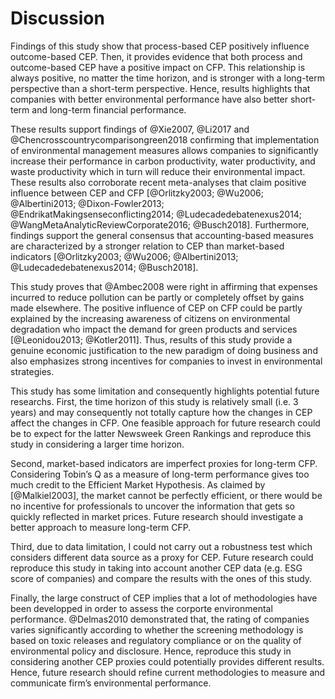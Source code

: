 # Discussion

Findings of this study show that process-based CEP positively influence outcome-based CEP. Then, it provides evidence that both process and outcome-based CEP have a positive impact on CFP.  This relationship is always positive, no matter the time horizon, and is stronger with a long-term perspective than a short-term perspective. Hence, results highlights that companies with better environmental performance have also better short-term and long-term financial performance.

These results support findings of @Xie2007, @Li2017 and @Chencrosscountrycomparisongreen2018 confirming that implementation of environmental management measures allows companies to significantly increase their performance in carbon productivity, water productivity, and waste productivity which in turn will reduce their environmental impact. These results also corroborate recent meta-analyses that claim positive influence between CEP and CFP [@Orlitzky2003; @Wu2006; @Albertini2013; @Dixon-Fowler2013; @EndrikatMakingsenseconflicting2014; @Ludecadedebatenexus2014; @WangMetaAnalyticReviewCorporate2016; @Busch2018]. Furthermore, findings support the general consensus that accounting-based measures are characterized by a stronger relation to CEP than market-based indicators [@Orlitzky2003; @Wu2006; @Albertini2013; @Ludecadedebatenexus2014; @Busch2018]. 

This study proves that @Ambec2008 were right in affirming that expenses incurred to reduce pollution can be partly or completely offset by gains made elsewhere. The positive influence of CEP on CFP could be partly explained by the increasing awareness of citizens on environmental degradation who impact the demand for green products and services [@Leonidou2013; @Kotler2011]. Thus, results of this study provide a genuine economic justification to the new paradigm of doing business and also emphasizes strong incentives for companies to invest in environmental strategies. 

This study has some limitation and consequently highlights potential future researchs. First, the time horizon of this study is relatively small (i.e. 3 years) and may consequently not totally capture how the changes in CEP affect the changes in CFP. One feasible approach for future research could be to expect for the latter Newsweek Green Rankings and reproduce this study in considering a larger time horizon. 

Second, market-based indicators are imperfect proxies for long-term CFP. Considering Tobin's Q as a measure of long-term performance gives too much credit to the Efficient Market Hypothesis. As claimed by [@Malkiel2003], the market cannot be perfectly efficient, or there would be no incentive for professionals to uncover the information that gets so quickly reflected in market prices. Future research should investigate a better approach to measure long-term CFP. 

Third, due to data limitation, I could not carry out a robustness test which considers different data source as a proxy for CEP. Future research could reproduce this study in taking into account another CEP data (e.g. ESG score of companies) and compare the results with the ones of this study.

Finally, the large construct of CEP implies that a lot of methodologies have been developped in order to assess the corporte environmental performance. @Delmas2010 demonstrated that,  the rating of companies varies significantly according to whether the screening methodology is based on toxic releases and regulatory compliance or on the quality of environmental policy and disclosure. Hence, reproduce this study in considering another CEP proxies could potentially provides different results. Hence, future research should refine current methodologies to measure and communicate firm’s environmental performance.

